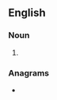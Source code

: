 ==English==

===Noun===
{{head|en|noun form}}

# {{plural of|en|generalist}}

===Anagrams===
* {{anagrams|en|a=aeegilnrsst|Easterlings}}